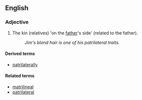 ==English==

===Adjective===
{{en-adj}}

# The kin (relatives) 'on the [[father]]'s side' (related to the father).
#:''Jim's blond hair is one of his patrilateral traits.''

====Derived terms====
*[[patrilaterally]]

====Related terms====
*[[matrilineal]]
*[[patrilateral]]